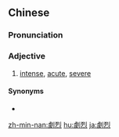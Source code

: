 {{also|剧烈}}
==Chinese==
{{zh-forms|s=剧烈}}

===Pronunciation===
{{zh-pron
|m=jùliè
|ma=y
|c=kek6 lit6
|h=pfs=khiak-lie̍t
|mn=kio̍k-lia̍t/ke̍k-lia̍t
|cat=a
}}

===Adjective===
{{zh-adj}}

# [[intense]], [[acute]], [[severe]]

====Synonyms====
* {{zh-l|激烈}}

[[zh-min-nan:劇烈]]
[[hu:劇烈]]
[[ja:劇烈]]